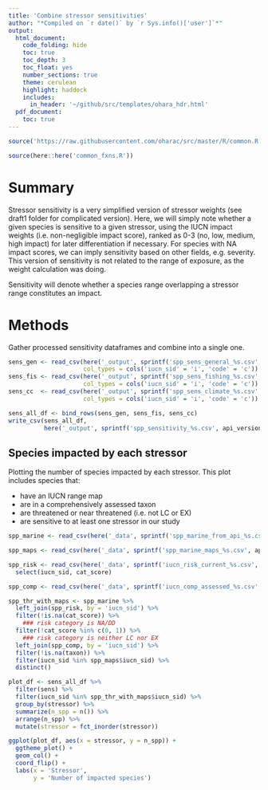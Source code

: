 ```yaml
---
title: 'Combine stressor sensitivities'
author: "*Compiled on `r date()` by `r Sys.info()['user']`*"
output: 
  html_document:
    code_folding: hide
    toc: true
    toc_depth: 3
    toc_float: yes
    number_sections: true
    theme: cerulean
    highlight: haddock
    includes: 
      in_header: '~/github/src/templates/ohara_hdr.html'
  pdf_document:
    toc: true
---
```


``` r
source('https://raw.githubusercontent.com/oharac/src/master/R/common.R')

source(here::here('common_fxns.R'))
```


# Summary

Stressor sensitivity is a very simplified version of stressor weights (see draft1 folder for complicated version).  Here, we will simply note whether a given species is sensitive to a given stressor, using the IUCN impact weights (i.e. non-negligible impact score), ranked as 0-3 (no, low, medium, high impact) for later differentiation if necessary.  For species with NA impact scores, we can imply sensitivity based on other fields, e.g. severity.  This version of sensitivity is not related to the range of exposure, as the weight calculation was doing.

Sensitivity will denote whether a species range overlapping a stressor range constitutes an impact.

# Methods

Gather processed sensitivity dataframes and combine into a single one.
```r

sens_gen <- read_csv(here('_output', sprintf('spp_sens_general_%s.csv', api_version)),
                     col_types = cols('iucn_sid' = 'i', 'code' = 'c'))
sens_fis <- read_csv(here('_output', sprintf('spp_sens_fishing_%s.csv', api_version)),
                     col_types = cols('iucn_sid' = 'i', 'code' = 'c'))
sens_cc  <- read_csv(here('_output', sprintf('spp_sens_climate_%s.csv', api_version)),
                     col_types = cols('iucn_sid' = 'i', 'code' = 'c'))

sens_all_df <- bind_rows(sens_gen, sens_fis, sens_cc)
write_csv(sens_all_df, 
          here('_output', sprintf('spp_sensitivity_%s.csv', api_version)))

```

## Species impacted by each stressor

Plotting the number of species impacted by each stressor.  This plot includes species that:

* have an IUCN range map
* are in a comprehensively assessed taxon
* are threatened or near threatened (i.e. not LC or EX)
* are sensitive to at least one stressor in our study

```r
spp_marine <- read_csv(here('_data', sprintf('spp_marine_from_api_%s.csv', api_version)))

spp_maps <- read_csv(here('_data', sprintf('spp_marine_maps_%s.csv', api_version)))

spp_risk <- read_csv(here('_data', sprintf('iucn_risk_current_%s.csv', api_version))) %>%
  select(iucn_sid, cat_score)

spp_comp <- read_csv(here('_data', sprintf('iucn_comp_assessed_%s.csv', api_version)))

spp_thr_with_maps <- spp_marine %>%
  left_join(spp_risk, by = 'iucn_sid') %>%
  filter(!is.na(cat_score)) %>%
    ### risk category is NA/DD
  filter(!cat_score %in% c(0, 1)) %>%
    ### risk category is neither LC nor EX
  left_join(spp_comp, by = 'iucn_sid') %>%
  filter(!is.na(taxon)) %>%
  filter(iucn_sid %in% spp_maps$iucn_sid) %>%
  distinct()

plot_df <- sens_all_df %>%
  filter(sens) %>%
  filter(iucn_sid %in% spp_thr_with_maps$iucn_sid) %>%
  group_by(stressor) %>%
  summarize(n_spp = n()) %>%
  arrange(n_spp) %>%
  mutate(stressor = fct_inorder(stressor))

ggplot(plot_df, aes(x = stressor, y = n_spp)) +
  ggtheme_plot() +
  geom_col() +
  coord_flip() +
  labs(x = 'Stressor',
       y = 'Number of impacted species')
```

